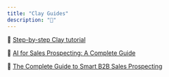 ```yaml
---
title: "Clay Guides"
description: "🦮"
---
```


🚶 [Step-by-step Clay tutorial](https://clayrun.notion.site/Step-by-step-Clay-tutorial-3fad5d4b18394d0383ec6b1153c0d5ee)

🤖 [AI for Sales Prospecting: A Complete Guide](https://clayrun.notion.site/AI-for-Sales-Prospecting-A-Complete-Guide-d05d8335bdd4402f8e8a4771f83ec166)

💼 [The Complete Guide to Smart B2B Sales Prospecting](https://clayrun.notion.site/Smart-B2B-Sales-Prospecting-A-Complete-Guide-b8ff7620a43945d6906ac135bc70f6e1)